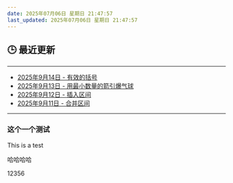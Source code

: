 ```yaml
---
date: 2025年07月06日 星期日 21:47:57
last_updated: 2025年07月06日 星期日 21:47:57
---
```


## 🕒 最近更新

---
- [2025年9月14日 - 有效的括号](/blog/LeetCode20)
- [2025年9月13日 - 用最小数量的箭引爆气球](/blog/LeetCode452)
- [2025年9月12日 - 插入区间](/blog/LeetCode57)
- [2025年9月11日 - 合并区间](/blog/LeetCode56)
---

<!-- 其他内容 -->


### 这个一个测试
This is a test

哈哈哈哈


12356
